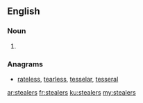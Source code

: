 ==English==

===Noun===
{{head|en|noun plural form}}

# {{plural of|stealer|lang=en}}

===Anagrams===
* [[rateless#English|rateless]], [[tearless#English|tearless]], [[tesselar#English|tesselar]], [[tesseral#English|tesseral]]

[[ar:stealers]]
[[fr:stealers]]
[[ku:stealers]]
[[my:stealers]]